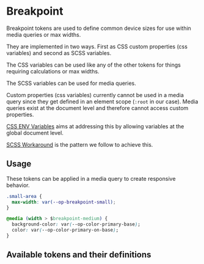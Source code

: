 
<Meta title='Tokens/Breakpoint' />

# Breakpoint

Breakpoint tokens are used to define common device sizes for use within media queries or max widths.

They are implemented in two ways. First as CSS custom properties (css variables) and second as SCSS variables.

The CSS variables can be used like any of the other tokens for things requiring calculations or max widths.

The SCSS variables can be used for media queries.

Custom properties (css variables) currently cannot be used in a media query since they get defined in an element scope (`:root` in our case).
Media queries exist at the document level and therefore cannot access custom properties.

[CSS ENV Variables](https://drafts.csswg.org/css-env-1/) aims at addressing this by allowing variables at the global document level.

[SCSS Workaround](https://bholmes.dev/blog/alternative-to-css-variable-media-queries/) is the pattern we follow to achieve this.

## Usage

These tokens can be applied in a media query to create responsive behavior.

```css
.small-area {
  max-width: var(--op-breakpoint-small);
}

@media (width > $breakpoint-medium) {
  background-color: var(--op-color-primary-base);
  color: var(--op-color-primary-on-base);
}
```

## Available tokens and their definitions

<DesignTokenDocBlock categoryName="Breakpoints" viewType="card" />
